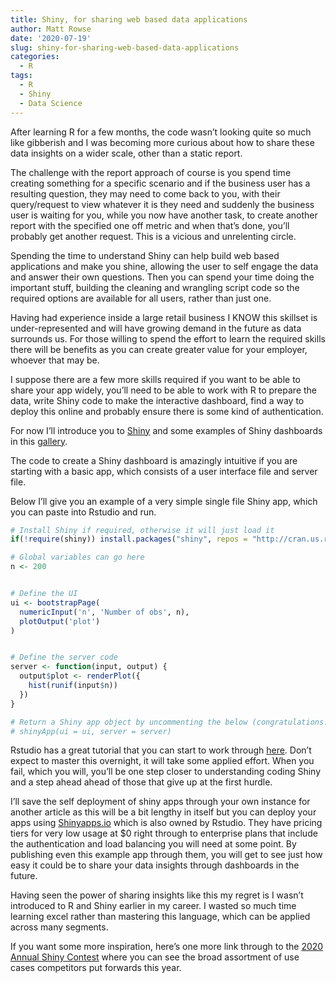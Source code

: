 ```yaml
---
title: Shiny, for sharing web based data applications
author: Matt Rowse
date: '2020-07-19'
slug: shiny-for-sharing-web-based-data-applications
categories:
  - R
tags:
  - R
  - Shiny
  - Data Science
---
```


After learning R for a few months, the code wasn't looking quite so much like gibberish and I was becoming more curious about how to share these data insights on a wider scale, other than a static report. 

The challenge with the report approach of course is you spend time creating something for a specific scenario and if the business user has a resulting question, they may need to come back to you, with their query/request to view whatever it is they need and suddenly the business user is waiting for you, while you now have another task, to create another report with the specified one off metric and when that's done, you'll probably get another request. This is a vicious and unrelenting circle.

Spending the time to understand Shiny can help build web based applications and make you shine, allowing the user to self engage the data and answer their own questions. Then you can spend your time doing the important stuff, building the cleaning and wrangling script code so the required options are available for all users, rather than just one.

Having had experience inside a large retail business I KNOW this skillset is under-represented and will have growing demand in the future as data surrounds us. For those willing to spend the effort to learn the required skills there will be benefits as you can create greater value for your employer, whoever that may be.

I suppose there are a few more skills required if you want to be able to share your app widely, you'll need to be able to work with R to prepare the data, write Shiny code to make the interactive dashboard, find a way to deploy this online and probably ensure there is some kind of authentication. 

For now I'll introduce you to [Shiny](https://shiny.rstudio.com/) and some examples of Shiny dashboards in this [gallery](https://shiny.rstudio.com/gallery/).

The code to create a Shiny dashboard is amazingly intuitive if you are starting with a basic app, which consists of a user interface file and server file.

Below I'll give you an example of a very simple single file Shiny app, which you can paste into Rstudio and run.
```r
# Install Shiny if required, otherwise it will just load it
if(!require(shiny)) install.packages("shiny", repos = "http://cran.us.r-project.org")

# Global variables can go here
n <- 200


# Define the UI
ui <- bootstrapPage(
  numericInput('n', 'Number of obs', n),
  plotOutput('plot')
)


# Define the server code
server <- function(input, output) {
  output$plot <- renderPlot({
    hist(runif(input$n))
  })
}

# Return a Shiny app object by uncommenting the below (congratulations!)
# shinyApp(ui = ui, server = server)
```

Rstudio has a great tutorial that you can start to work through [here](https://shiny.rstudio.com/articles/). Don't expect to master this overnight, it will take some applied effort. When you fail, which you will, you'll be one step closer to understanding coding Shiny and a step ahead ahead of those that give up at the first hurdle.

I'll save the self deployment of shiny apps through your own instance for another article as this will be a bit lengthy in itself but you can deploy your apps using [Shinyapps.io](https://www.shinyapps.io/) which is also owned by Rstudio. They have pricing tiers for very low usage at $0 right through to enterprise plans that include the authentication and load balancing you will need at some point. By publishing even this example app through them, you will get to see just how easy it could be to share your data insights through dashboards in the future.

Having seen the power of sharing insights like this my regret is I wasn't introduced to R and Shiny earlier in my career. I wasted so much time learning excel rather than mastering this language, which can be applied across many segments. 

If you want some more inspiration, here's one more link through to the [2020 Annual Shiny Contest](https://blog.rstudio.com/2020/07/13/winners-of-the-2nd-shiny-contest/) where you can see the broad assortment of use cases competitors put forwards this year.

